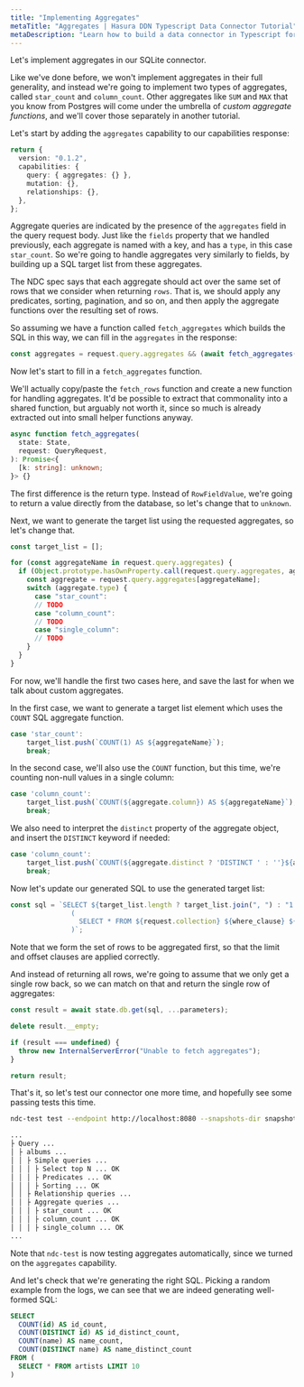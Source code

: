 ```yaml
---
title: "Implementing Aggregates"
metaTitle: "Aggregates | Hasura DDN Typescript Data Connector Tutorial"
metaDescription: "Learn how to build a data connector in Typescript for Hasura DDN"
---
```


Let's implement aggregates in our SQLite connector.

Like we've done before, we won't implement aggregates in their full generality, and instead we're going to implement two
types of aggregates, called `star_count` and `column_count`. Other aggregates like `SUM` and `MAX` that you know from
Postgres will come under the umbrella of _custom aggregate functions_, and we'll cover those separately in another
tutorial.

Let's start by adding the `aggregates` capability to our capabilities response:

```typescript
return {
  version: "0.1.2",
  capabilities: {
    query: { aggregates: {} },
    mutation: {},
    relationships: {},
  },
};
```

Aggregate queries are indicated by the presence of the `aggregates` field in the query request body. Just like the
`fields` property that we handled previously, each aggregate is named with a key, and has a `type`, in this case
`star_count`. So we're going to handle aggregates very similarly to fields, by building up a SQL target list from these
aggregates.

The NDC spec says that each aggregate should act over the same set of rows that we consider when returning `rows`. That
is, we should apply any predicates, sorting, pagination, and so on, and then apply the aggregate functions over the
resulting set of rows.

So assuming we have a function called `fetch_aggregates` which builds the SQL in this way, we can fill in the
`aggregates` in the response:

```typescript
const aggregates = request.query.aggregates && (await fetch_aggregates(state, request));
```

Now let's start to fill in a `fetch_aggregates` function.

We'll actually copy/paste the `fetch_rows` function and create a new function for handling aggregates. It'd be possible
to extract that commonality into a shared function, but arguably not worth it, since so much is already extracted out
into small helper functions anyway.

```typescript
async function fetch_aggregates(
  state: State,
  request: QueryRequest,
): Promise<{
  [k: string]: unknown;
}> {}
```

The first difference is the return type. Instead of `RowFieldValue`, we're going to return a value directly from the
database, so let's change that to `unknown`.

Next, we want to generate the target list using the requested aggregates, so let's change that.

```typescript
const target_list = [];

for (const aggregateName in request.query.aggregates) {
  if (Object.prototype.hasOwnProperty.call(request.query.aggregates, aggregateName)) {
    const aggregate = request.query.aggregates[aggregateName];
    switch (aggregate.type) {
      case "star_count":
      // TODO
      case "column_count":
      // TODO
      case "single_column":
      // TODO
    }
  }
}
```

For now, we'll handle the first two cases here, and save the last for when we talk about custom aggregates.

In the first case, we want to generate a target list element which uses the `COUNT` SQL aggregate function.

```typescript
case 'star_count':
    target_list.push(`COUNT(1) AS ${aggregateName}`);
    break;
```

In the second case, we'll also use the `COUNT` function, but this time, we're counting non-null values in a single
column:

```typescript
case 'column_count':
    target_list.push(`COUNT(${aggregate.column}) AS ${aggregateName}`);
    break;
```

We also need to interpret the `distinct` property of the aggregate object, and insert the `DISTINCT` keyword if needed:

```typescript
case 'column_count':
    target_list.push(`COUNT(${aggregate.distinct ? 'DISTINCT ' : ''}${aggregate.column}) AS ${aggregateName}`);
    break;
```

Now let's update our generated SQL to use the generated target list:

```typescript
const sql = `SELECT ${target_list.length ? target_list.join(", ") : "1 AS __empty"} FROM (
               (
                 SELECT * FROM ${request.collection} ${where_clause} ${order_by_clause} ${limit_clause} ${offset_clause}
               )`;
```

Note that we form the set of rows to be aggregated first, so that the limit and offset clauses are applied correctly.

And instead of returning all rows, we're going to assume that we only get a single row back, so we can match on that and
return the single row of aggregates:

```typescript
const result = await state.db.get(sql, ...parameters);

delete result.__empty;

if (result === undefined) {
  throw new InternalServerError("Unable to fetch aggregates");
}

return result;
```

That's it, so let's test our connector one more time, and hopefully see some passing tests this time.

```sh
ndc-test test --endpoint http://localhost:8080 --snapshots-dir snapshots

...
├ Query ...
│ ├ albums ...
│ │ ├ Simple queries ...
│ │ │ ├ Select top N ... OK
│ │ │ ├ Predicates ... OK
│ │ │ ├ Sorting ... OK
│ │ ├ Relationship queries ...
│ │ ├ Aggregate queries ...
│ │ │ ├ star_count ... OK
│ │ │ ├ column_count ... OK
│ │ │ ├ single_column ... OK
...
```

Note that `ndc-test` is now testing aggregates automatically, since we turned on the `aggregates` capability.

And let's check that we're generating the right SQL. Picking a random example from the logs, we can see that we are
indeed generating well-formed SQL:

```sql
SELECT
  COUNT(id) AS id_count,
  COUNT(DISTINCT id) AS id_distinct_count,
  COUNT(name) AS name_count,
  COUNT(DISTINCT name) AS name_distinct_count
FROM (
  SELECT * FROM artists LIMIT 10
)
```
